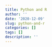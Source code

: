 ```yaml
---
title: Python and R
author: ''
date: '2020-12-09'
slug: python-and-r
categories: []
tags: []
description: ''
---
```

